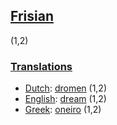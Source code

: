 ==[[Frisian]]== (1,2)
===[[Translations]]===
*[[Dutch]]: [[dromen]] (1,2)
*[[English]]: [[dream]] (1,2)
*[[Greek]]: [[oneiro]] (1,2)